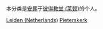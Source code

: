 本分类是[[安葬|安葬]]于[[彼得教堂_(莱顿)|彼得教堂 (莱顿)]]的个人。

[[Category:葬于教堂|Leiden (Netherlands)]]
[[Category:葬于莱顿|Pieterskerk]]